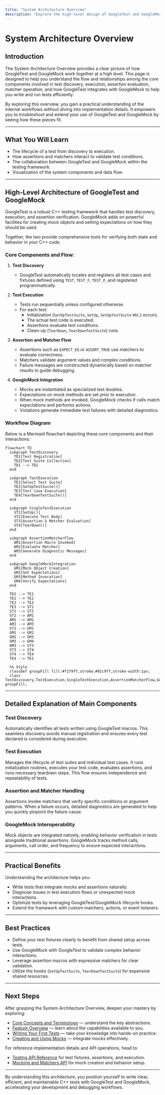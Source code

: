 ```yaml
---
title: "System Architecture Overview"
description: "Explore the high-level design of GoogleTest and GoogleMock, including the test discovery and execution process, assertion and matcher flow, and the relationship between GoogleTest and GoogleMock. Includes a mermaid diagram to visualize main components and data flow."
---
```


# System Architecture Overview

## Introduction

The System Architecture Overview provides a clear picture of how GoogleTest and GoogleMock work together at a high level. This page is designed to help you understand the flow and relationships among the core components involved in test discovery, execution, assertion evaluation, matcher operation, and how GoogleTest integrates with GoogleMock to help you write and run tests efficiently.

By exploring this overview, you gain a practical understanding of the internal workflows without diving into implementation details. It empowers you to troubleshoot and extend your use of GoogleTest and GoogleMock by seeing how these pieces fit.

---

## What You Will Learn

- The lifecycle of a test from discovery to execution.
- How assertions and matchers interact to validate test conditions.
- The collaboration between GoogleTest and GoogleMock within the testing framework.
- Visualization of the system components and data flow.

---

## High-Level Architecture of GoogleTest and GoogleMock

GoogleTest is a robust C++ testing framework that handles test discovery, execution, and assertion verification. GoogleMock adds on powerful facilities for creating mock objects and setting expectations on how they should be used.

Together, the two provide comprehensive tools for verifying both state and behavior in your C++ code.

### Core Components and Flow:

1. **Test Discovery**
   - GoogleTest automatically locates and registers all test cases and fixtures defined using `TEST`, `TEST_F`, `TEST_P`, and registered programmatically.

2. **Test Execution**
   - Tests run sequentially unless configured otherwise.
   - For each test:
     - Initialization (`SetUpTestSuite`, `SetUp`, `SetUpTestSuite` etc.) occurs.
     - The actual test code is executed.
     - Assertions evaluate test conditions.
     - Clean-up (`TearDown`, `TearDownTestSuite`) runs.

3. **Assertion and Matcher Flow**
   - Assertions such as `EXPECT_EQ` or `ASSERT_TRUE` use matchers to evaluate correctness.
   - Matchers validate argument values and complex conditions.
   - Failure messages are constructed dynamically based on matcher results to guide debugging.

4. **GoogleMock Integration**
   - Mocks are instantiated as specialized test doubles.
   - Expectations on mock methods are set prior to execution.
   - When mock methods are invoked, GoogleMock checks if calls match expectations and performs actions.
   - Violations generate immediate test failures with detailed diagnostics.

### Workflow Diagram

Below is a Mermaid flowchart depicting these core components and their interactions:

```mermaid
flowchart TD
  subgraph TestDiscovery
    TD1[Test Registration]
    TD2[Test Suite Collection]
    TD1 --> TD2
  end

  subgraph TestExecution
    TE1[Select Test Suite]
    TE2[SetUpTestSuite()]
    TE3[Test Case Execution]
    TE4[TearDownTestSuite()]
  end

  subgraph SingleTestExecution
    ST1[SetUp()]
    ST2[Execute Test Body]
    ST3[Assertion & Matcher Evaluation]
    ST4[TearDown()]
  end

  subgraph AssertionMatcherFlow
    AM1[Assertion Macro Invoked]
    AM2[Evaluate Matcher]
    AM3[Generate Diagnostic Messages]
  end

  subgraph GoogleMockIntegration
    GM1[Mock Object Creation]
    GM2[Set Expectations]
    GM3[Method Invocation]
    GM4[Verify Expectations]
  end

  TD2 --> TE1
  TE1 --> TE2
  TE2 --> TE3
  TE3 --> ST1
  ST1 --> ST2
  ST2 --> AM1
  AM1 --> AM2
  AM2 --> AM3
  ST2 --> GM1
  GM1 --> GM2
  GM2 --> GM3
  GM3 --> GM4
  AM3 --> ST3
  ST3 --> ST4
  ST4 --> TE4
  TE4 --> TE1

  %% Style
  classDef groupFill fill:#f1f9ff,stroke:#91c9ff,stroke-width:1px;
  class TestDiscovery,TestExecution,SingleTestExecution,AssertionMatcherFlow,GoogleMockIntegration groupFill;
```

---

## Detailed Explanation of Main Components

### Test Discovery

Automatically identifies all tests written using GoogleTest macros. This seamless discovery avoids manual registration and ensures every test declared is considered during execution.

### Test Execution

Manages the lifecycle of test suites and individual test cases. It runs initialization routines, executes your test code, evaluates assertions, and runs necessary teardown steps. This flow ensures independence and repeatability of tests.

### Assertion and Matcher Handling

Assertions invoke matchers that verify specific conditions or argument patterns. When a failure occurs, detailed diagnostics are generated to help you quickly pinpoint the failure cause.

### GoogleMock Interoperability

Mock objects are integrated natively, enabling behavior verification in tests alongside traditional assertions. GoogleMock tracks method calls, arguments, call order, and frequency to ensure expected interactions.

---

## Practical Benefits

Understanding the architecture helps you:

- Write tests that integrate mocks and assertions naturally.
- Diagnose issues in test execution flows or unexpected mock interactions.
- Optimize tests by leveraging GoogleTest/GoogleMock lifecycle hooks.
- Extend the framework with custom matchers, actions, or event listeners.

---

## Best Practices

- Define your test fixtures clearly to benefit from shared setup across tests.
- Use GoogleMock with GoogleTest to validate complex behavior interactions.
- Leverage assertion macros with expressive matchers for clear validation.
- Utilize the hooks (`SetUpTestSuite`, `TearDownTestSuite`) for expensive shared resources.

---

## Next Steps

After grasping the System Architecture Overview, deepen your mastery by exploring:

- [Core Concepts and Terminology](../core-terminology) — understand the key abstractions.
- [Feature Overview](../feature-overview) — learn about the capabilities available to you.
- [Writing Your First Tests](../../guides/getting-started-workflows/writing-tests) — take your knowledge into hands-on practice.
- [Creating and Using Mocks](../../guides/getting-started-workflows/basic-mocking) — integrate mocks effectively.

For reference implementation details and API operations, head to:

- [Testing API Reference](../../api_reference/core_testing_api) for test fixtures, assertions, and execution.
- [Mocking and Matchers API](../../api_reference/mocking_and_matchers) for mock creation and behavior setup.

---

By understanding this architecture, you position yourself to write clear, efficient, and maintainable C++ tests with GoogleTest and GoogleMock, accelerating your development and debugging workflows.